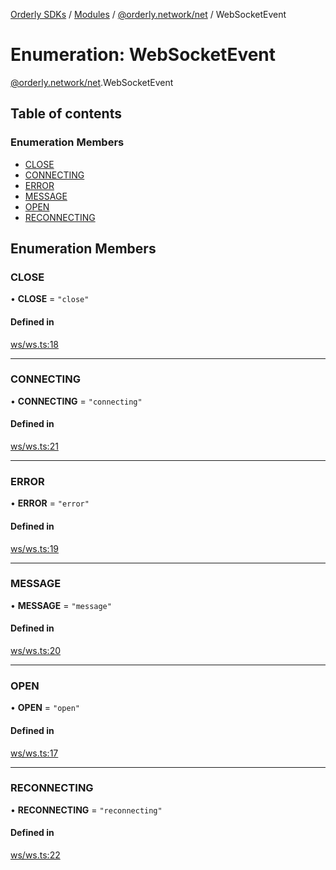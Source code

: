 [Orderly SDKs](/sdks/tech-doc/README) / [Modules](/sdks/tech-doc/modules) / [@orderly.network/net](/sdks/tech-doc/modules/orderly_network_net) / WebSocketEvent

# Enumeration: WebSocketEvent

[@orderly.network/net](/sdks/tech-doc/modules/orderly_network_net).WebSocketEvent

## Table of contents

### Enumeration Members

- [CLOSE](/sdks/tech-doc/enums/orderly_network_net.WebSocketEvent#close)
- [CONNECTING](/sdks/tech-doc/enums/orderly_network_net.WebSocketEvent#connecting)
- [ERROR](/sdks/tech-doc/enums/orderly_network_net.WebSocketEvent#error)
- [MESSAGE](/sdks/tech-doc/enums/orderly_network_net.WebSocketEvent#message)
- [OPEN](/sdks/tech-doc/enums/orderly_network_net.WebSocketEvent#open)
- [RECONNECTING](/sdks/tech-doc/enums/orderly_network_net.WebSocketEvent#reconnecting)

## Enumeration Members

### CLOSE

• **CLOSE** = ``"close"``

#### Defined in

[ws/ws.ts:18](https://github.com/OrderlyNetwork/js-sdk/blob/bc7eb1a/packages/net/src/ws/ws.ts#L18)

___

### CONNECTING

• **CONNECTING** = ``"connecting"``

#### Defined in

[ws/ws.ts:21](https://github.com/OrderlyNetwork/js-sdk/blob/bc7eb1a/packages/net/src/ws/ws.ts#L21)

___

### ERROR

• **ERROR** = ``"error"``

#### Defined in

[ws/ws.ts:19](https://github.com/OrderlyNetwork/js-sdk/blob/bc7eb1a/packages/net/src/ws/ws.ts#L19)

___

### MESSAGE

• **MESSAGE** = ``"message"``

#### Defined in

[ws/ws.ts:20](https://github.com/OrderlyNetwork/js-sdk/blob/bc7eb1a/packages/net/src/ws/ws.ts#L20)

___

### OPEN

• **OPEN** = ``"open"``

#### Defined in

[ws/ws.ts:17](https://github.com/OrderlyNetwork/js-sdk/blob/bc7eb1a/packages/net/src/ws/ws.ts#L17)

___

### RECONNECTING

• **RECONNECTING** = ``"reconnecting"``

#### Defined in

[ws/ws.ts:22](https://github.com/OrderlyNetwork/js-sdk/blob/bc7eb1a/packages/net/src/ws/ws.ts#L22)

